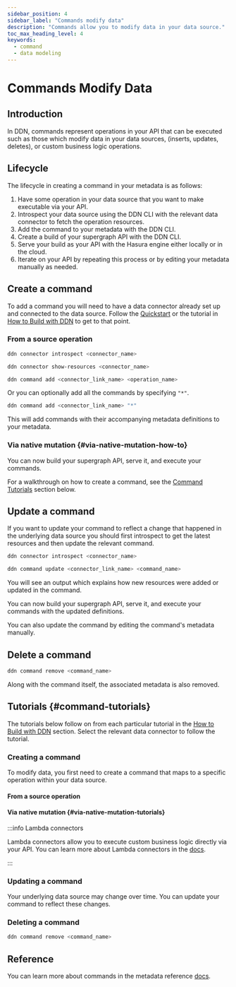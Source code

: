 ```yaml
---
sidebar_position: 4
sidebar_label: "Commands modify data"
description: "Commands allow you to modify data in your data source."
toc_max_heading_level: 4
keywords:
  - command
  - data modeling
---
```




# Commands Modify Data

## Introduction

In DDN, commands represent operations in your API that can be executed such as those which modify data in your data
sources, (inserts, updates, deletes), or custom business logic operations.

## Lifecycle

The lifecycle in creating a command in your metadata is as follows:

1. Have some operation in your data source that you want to make executable via your API.
2. Introspect your data source using the DDN CLI with the relevant data connector to fetch the operation resources.
3. Add the command to your metadata with the DDN CLI.
4. Create a build of your supergraph API with the DDN CLI.
5. Serve your build as your API with the Hasura engine either locally or in the cloud.
6. Iterate on your API by repeating this process or by editing your metadata manually as needed.

<Thumbnail src="/img/data-modeling/ddn-cli-process.png" alt="Data modeling lifecycle" />

## Create a command

To add a command you will need to have a data connector already set up and connected to the data source. Follow the
[Quickstart](/quickstart.mdx) or the tutorial in [How to Build with DDN](/how-to-build-with-ddn/overview.mdx) to get to
that point.

### From a source operation

```bash title="Introspect your data source:"
ddn connector introspect <connector_name>
```

```bash title="Show the resources discovered from your data source:"
ddn connector show-resources <connector_name>
```

```bash title="Add the command from the discovered resources to your metadata:"
ddn command add <connector_link_name> <operation_name>
```

Or you can optionally add all the commands by specifying `"*"`.

```bash title="Add all commands from your data source:"
ddn command add <connector_link_name> "*"
```

This will add commands with their accompanying metadata definitions to your metadata.

### Via native mutation {#via-native-mutation-how-to}

<Tabs groupId="source-preference" className="api-tabs">
  <TabItem value="PostgreSQL" label="PostgreSQL">
    <CommandCreatePostgreSQLNativeMutationHowTo />
  </TabItem>
  <TabItem value="MongoDB" label="MongoDB">
    <CommandCreateMongoDBNativeMutationHowTo />
  </TabItem>
  <TabItem value="ClickHouse" label="ClickHouse">
    <CommandCreateClickHouseNativeMutationHowTo />
  </TabItem>
</Tabs>

You can now build your supergraph API, serve it, and execute your commands.

For a walkthrough on how to create a command, see the [Command Tutorials](#command-tutorials) section below.

## Update a command

If you want to update your command to reflect a change that happened in the underlying data source you should first
introspect to get the latest resources and then update the relevant command.

```bash title="Introspect your data source:"
ddn connector introspect <connector_name>
```

```bash title="Then, update your existing command:"
ddn command update <connector_link_name> <command_name>
```

You will see an output which explains how new resources were added or updated in the command.

You can now build your supergraph API, serve it, and execute your commands with the updated definitions.

You can also update the command by editing the command's metadata manually.

## Delete a command

```bash title="If you no longer need a command, you can delete it:"
ddn command remove <command_name>
```

Along with the command itself, the associated metadata is also removed.

## Tutorials {#command-tutorials}

The tutorials below follow on from each particular tutorial in the
[How to Build with DDN](/how-to-build-with-ddn/overview.mdx) section. Select the relevant data connector to follow the
tutorial.

### Creating a command

To modify data, you first need to create a command that maps to a specific operation within your data source.

#### From a source operation

<Tabs groupId="source-preference" className="api-tabs">
  <TabItem value="PostgreSQL" label="PostgreSQL">
    <CommandCreatePostgreSQL />
  </TabItem>
  <TabItem value="MongoDB" label="MongoDB">
    <CommandCreateMongoDB />
  </TabItem>
  <TabItem value="ClickHouse" label="ClickHouse">
    <CommandCreateClickHouse />
  </TabItem>
  <TabItem value="TypeScript" label="Node.js TypeScript">
    <CommandCreateLambdaTypescript />
  </TabItem>
  <TabItem value="Python" label="Python">
    <CommandCreateLambdaPython />
  </TabItem>
  <TabItem value="Go" label="Go">
    <CommandCreateLambdaGo />
  </TabItem>
</Tabs>

#### Via native mutation {#via-native-mutation-tutorials}

<Tabs groupId="source-preference" className="api-tabs">
  <TabItem value="PostgreSQL" label="PostgreSQL">
    <CommandCreatePostgreSQLNativeMutationTutorial />
  </TabItem>
  <TabItem value="MongoDB" label="MongoDB">
    <CommandCreateMongoDBNativeMutationTutorial />
  </TabItem>
  <TabItem value="ClickHouse" label="ClickHouse">
    <CommandCreateClickHouseNativeMutationTutorial />
  </TabItem>
</Tabs>

:::info Lambda connectors

Lambda connectors allow you to execute custom business logic directly via your API. You can learn more about Lambda
connectors in the [docs](/business-logic/overview.mdx).

:::

### Updating a command

Your underlying data source may change over time. You can update your command to reflect these changes.

<Tabs groupId="source-preference" className="api-tabs">
  <TabItem value="PostgreSQL" label="PostgreSQL">
    <CommandUpdatePostgreSQL />
  </TabItem>
  <TabItem value="MongoDB" label="MongoDB">
    <CommandUpdateMongoDB />
  </TabItem>
  <TabItem value="ClickHouse" label="ClickHouse">
    <CommandUpdateClickHouse />
  </TabItem>
  <TabItem value="TypeScript" label="Node.js TypeScript">
    <CommandUpdateLambdaTypescript />
  </TabItem>
  <TabItem value="Python" label="Python">
    <CommandUpdateLambdaPython />
  </TabItem>
  <TabItem value="Go" label="Go">
    <CommandUpdateLambdaGo />
  </TabItem>
</Tabs>

### Deleting a command

```bash title="If you no longer need a command, you can delete it with the CLI:"
ddn command remove <command_name>
```

## Reference

You can learn more about commands in the metadata reference [docs](/reference/metadata-reference/commands.mdx).
